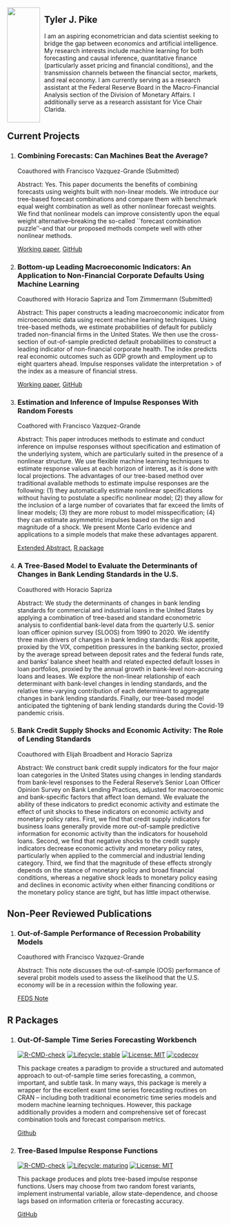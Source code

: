 
<style>
.column-left{
  padding-top: 25pt;
  padding-bottom: 25pt;
  float: left;
  width: 15%;
  height: 200pt;
  text-align: right;
}
.column-right{
  padding-top: 25pt;
  padding-bottom: 25pt;
  float: right;
  width: 83%;
  height: 200pt;
  text-align: left;
}
</style>


<div class="column-left">

   <img src="./content/Pike Profile Picture.png" style="width:100%">
   
</div>


<div class="column-right">

# Tyler J. Pike

I am an aspiring econometrician and data scientist seeking to bridge the gap between economics and artificial intelligence. My research interests include machine learning for both forecasting and causal inference, quantitative finance (particularly asset pricing and financial conditions),  and the transmission channels between the financial sector, markets, and real economy. I am currently serving as a research assistant at the Federal Reserve Board in the Macro-Financial Analysis section of the Division of Monetary Affairs. I additionally serve as a research assistant for Vice Chair Clarida.

</div>  
  
 
## Current Projects  

1. ### Combining Forecasts: Can Machines Beat the Average?

   Coauthored with Francisco Vazquez-Grande (Submitted)  
   
   Abstract: Yes. This paper documents the benefits of combining forecasts using weights built with non-linear models.  We introduce our tree-based forecast combinations and compare them with benchmark equal weight combination as well as other nonlinear forecast weights. We find that nonlinear models can improve consistently upon the equal weight alternative--breaking the so-called ``forecast combination puzzle''--and that our proposed methods compete well with other nonlinear methods.
   
   [Working paper](https://papers.ssrn.com/sol3/papers.cfm?abstract_id=3691117),  [GitHub](https://github.com/tylerJPike/CanMachinesBeatTheAverage)  


2. ### Bottom-up Leading Macroeconomic Indicators: An Application to Non-Financial Corporate Defaults Using Machine Learning

   Coauthored with Horacio Sapriza and Tom Zimmermann (Submitted)  

   Abstract: This paper constructs a leading macroeconomic indicator from microeconomic data using recent machine learning techniques. Using tree-based methods, we estimate probabilities of default for publicly traded non-financial firms in the United States. We then use the cross-section of out-of-sample predicted default probabilities to construct a leading indicator of non-financial corporate health. The index predicts real economic outcomes such as GDP growth and employment up to eight quarters ahead. Impulse responses validate the interpretation > of the index as a measure of financial stress.

   [Working paper](https://papers.ssrn.com/sol3/papers.cfm?abstract_id=3473056), [GitHub](https://github.com/tylerJPike/BottomUpMacroIndicators)
   
   
3. ### Estimation and Inference of Impulse Responses With Random Forests

   Coathored with Francisco Vazquez-Grande
   
   Abstract: This paper introduces methods to estimate and conduct inference on impulse responses without specification and estimation of the underlying system, which are particularly suited in the presence of a nonlinear structure.  We use flexible machine learning techniques to estimate response values at each horizon of interest, as it is done with local projections. The advantages of our tree-based method over traditional available methods to estimate impulse responses are the following: (1) they automatically estimate nonlinear specifications without having to postulate a specific nonlinear model; (2) they allow for the inclusion of a large number of covariates that far exceed the limits of linear models; (3) they are more robust to model misspecification; (4) they can estimate asymmetric impulses based on the sign and magnitude of a shock. We present Monte Carlo evidence and applications to a simple models that make these advantages apparent.

   [Extended Abstract](./content/Tree_based_Direct_Projections.pdf), [R package](https://github.com/tylerJPike/treeImpulses)

4. ### A Tree-Based Model to Evaluate the Determinants of Changes in Bank Lending Standards in the U.S.

   Coauthored with Horacio Sapriza
   
   Abstract: We study the determinants of changes in bank lending standards for commercial and industrial loans in the United States by applying a combination of tree-based and standard econometric analysis to confidential bank-level data from the quarterly U.S. senior loan officer opinion survey (SLOOS) from 1990 to 2020. We identify three main drivers of changes in bank lending standards: Risk appetite, proxied by the VIX, competition pressures in the banking sector, proxied by the average spread between deposit rates and the federal funds rate, and banks' balance sheet health and related expected default losses in loan portfolios, proxied by the annual growth in bank-level non-accruing loans and leases. We explore the non-linear relationship of each determinant with bank-level changes in lending standards, and the relative time-varying contribution of each determinant to aggregate changes in bank lending standards. Finally, our tree-based model anticipated the tightening of bank lending standards during the Covid-19 pandemic crisis.

5. ### Bank Credit Supply Shocks and Economic Activity: The Role of Lending Standards

   Coauthored with Elijah Broadbent and Horacio Sapriza
   
   Abstract: We construct bank credit supply indicators for the four major loan categories in the United States using changes in lending standards from bank-level responses to the Federal Reserve's Senior Loan Officer Opinion Survey on Bank Lending Practices, adjusted for macroeconomic and bank-specific factors that affect loan demand. We evaluate the ability of these indicators to predict economic activity and estimate the effect of unit shocks to these indicators on economic activity and monetary policy rates.  First, we find that credit supply indicators for business loans generally provide more out-of-sample predictive information for economic activity than the indicators for household loans. Second, we find that negative shocks to the credit supply indicators decrease economic activity and monetary policy rates, particularly when applied to the commercial and industrial lending category. Third, we find that the magnitude of these effects strongly depends on the stance of monetary policy and broad financial conditions, whereas a negative shock leads to monetary policy easing and declines in economic activity when either financing conditions or the monetary policy stance are tight, but has little impact otherwise.



## Non-Peer Reviewed Publications

1. ### Out-of-Sample Performance of Recession Probability Models
  
   Coauthored with Francisco Vazquez-Grande  
   
   Abstract: This note discusses the out-of-sample (OOS) performance of several probit models used to assess the likelihood that the U.S. economy will be in a recession within the  following year. 
   
   [FEDS Note](https://www.federalreserve.gov/econres/notes/feds-notes/out-of-sample-performance-of-recession-probability-models-20191213.htm)

## R Packages

1. ### Out-Of-Sample Time Series Forecasting Workbench
<!-- badges: start -->
[![R-CMD-check](https://github.com/r-lib/usethis/workflows/R-CMD-check/badge.svg)](https://github.com/r-lib/usethis/actions)
[![Lifecycle: stable](https://img.shields.io/badge/lifecycle-stable-brightgreen.svg)](https://www.tidyverse.org/lifecycle/#stable)
[![License: MIT](https://img.shields.io/badge/License-MIT-yellow.svg)](https://opensource.org/licenses/MIT)
[![codecov](https://codecov.io/gh/tylerJPike/OOS/branch/main/graph/badge.svg?token=AQ4PFWU3KS)](https://codecov.io/gh/tylerJPike/OOS)
<!-- badges: end -->    
  
   This package creates a paradigm to provide a structured and automated approach to out-of-sample time series forecasting, a common, important, and subtle task. In many ways, this package is merely a wrapper for the excellent exant time series forecasting routines on CRAN -- including both traditional econometric time series models and modern machine learning techniques. However, this package additionally provides a modern and comprehensive set of forecast combination tools and forecast comparison metrics.  

   [Github](https://github.com/tylerJPike/OOS)

2. ### Tree-Based Impulse Response Functions
<!-- badges: start -->
[![R-CMD-check](https://github.com/r-lib/usethis/workflows/R-CMD-check/badge.svg)](https://github.com/r-lib/usethis/actions)
[![Lifecycle: maturing](https://img.shields.io/badge/lifecycle-maturing-blue.svg)](https://www.tidyverse.org/lifecycle/#maturing)
[![License: MIT](https://img.shields.io/badge/License-MIT-yellow.svg)](https://opensource.org/licenses/MIT)
<!-- badges: end --> 
  
   This package produces and plots tree-based impulse response functions. Users may choose from two random forest variants, implement instrumental variable, allow state-dependence, and choose lags based on information criteria or forecasting accuracy.   

   [GitHub](https://github.com/tylerJPike/treeImpulses)  